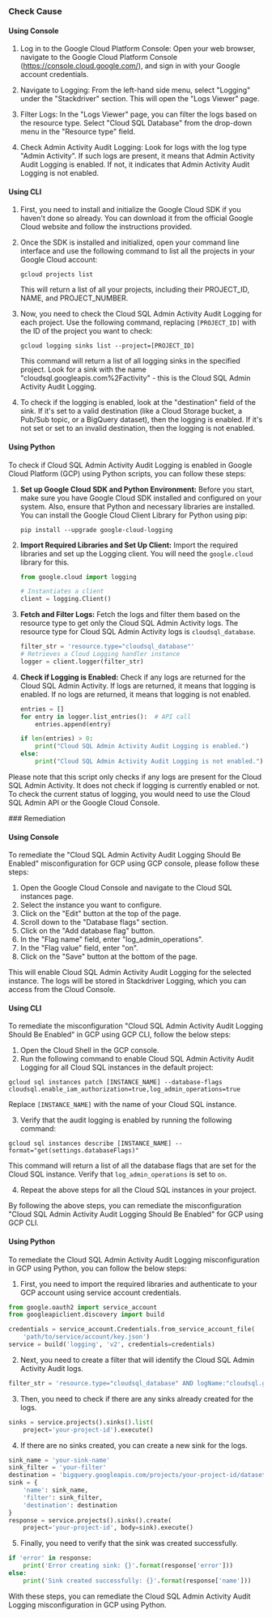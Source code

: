 

<Tabs><Tab title='Cause'>
### Check Cause

#### Using Console

1. Log in to the Google Cloud Platform Console: Open your web browser, navigate to the Google Cloud Platform Console (https://console.cloud.google.com/), and sign in with your Google account credentials.

2. Navigate to Logging: From the left-hand side menu, select "Logging" under the "Stackdriver" section. This will open the "Logs Viewer" page.

3. Filter Logs: In the "Logs Viewer" page, you can filter the logs based on the resource type. Select "Cloud SQL Database" from the drop-down menu in the "Resource type" field. 

4. Check Admin Activity Audit Logging: Look for logs with the log type "Admin Activity". If such logs are present, it means that Admin Activity Audit Logging is enabled. If not, it indicates that Admin Activity Audit Logging is not enabled.

#### Using CLI

1. First, you need to install and initialize the Google Cloud SDK if you haven't done so already. You can download it from the official Google Cloud website and follow the instructions provided.

2. Once the SDK is installed and initialized, open your command line interface and use the following command to list all the projects in your Google Cloud account:

   ```
   gcloud projects list
   ```

   This will return a list of all your projects, including their PROJECT_ID, NAME, and PROJECT_NUMBER.

3. Now, you need to check the Cloud SQL Admin Activity Audit Logging for each project. Use the following command, replacing `[PROJECT_ID]` with the ID of the project you want to check:

   ```
   gcloud logging sinks list --project=[PROJECT_ID]
   ```

   This command will return a list of all logging sinks in the specified project. Look for a sink with the name "cloudsql.googleapis.com%2Factivity" - this is the Cloud SQL Admin Activity Audit Logging.

4. To check if the logging is enabled, look at the "destination" field of the sink. If it's set to a valid destination (like a Cloud Storage bucket, a Pub/Sub topic, or a BigQuery dataset), then the logging is enabled. If it's not set or set to an invalid destination, then the logging is not enabled.

#### Using Python

To check if Cloud SQL Admin Activity Audit Logging is enabled in Google Cloud Platform (GCP) using Python scripts, you can follow these steps:

1. **Set up Google Cloud SDK and Python Environment:**
   Before you start, make sure you have Google Cloud SDK installed and configured on your system. Also, ensure that Python and necessary libraries are installed. You can install the Google Cloud Client Library for Python using pip:
   ```
   pip install --upgrade google-cloud-logging
   ```

2. **Import Required Libraries and Set Up Client:**
   Import the required libraries and set up the Logging client. You will need the `google.cloud` library for this.
   ```python
   from google.cloud import logging

   # Instantiates a client
   client = logging.Client()
   ```

3. **Fetch and Filter Logs:**
   Fetch the logs and filter them based on the resource type to get only the Cloud SQL Admin Activity logs. The resource type for Cloud SQL Admin Activity logs is `cloudsql_database`.
   ```python
   filter_str = 'resource.type="cloudsql_database"'
   # Retrieves a Cloud Logging handler instance
   logger = client.logger(filter_str)
   ```

4. **Check if Logging is Enabled:**
   Check if any logs are returned for the Cloud SQL Admin Activity. If logs are returned, it means that logging is enabled. If no logs are returned, it means that logging is not enabled.
   ```python
   entries = []
   for entry in logger.list_entries():  # API call
       entries.append(entry)

   if len(entries) > 0:
       print("Cloud SQL Admin Activity Audit Logging is enabled.")
   else:
       print("Cloud SQL Admin Activity Audit Logging is not enabled.")
   ```

Please note that this script only checks if any logs are present for the Cloud SQL Admin Activity. It does not check if logging is currently enabled or not. To check the current status of logging, you would need to use the Cloud SQL Admin API or the Google Cloud Console.

</Tab>

<Tab title='Remediation'>
### Remediation

#### Using Console

To remediate the "Cloud SQL Admin Activity Audit Logging Should Be Enabled" misconfiguration for GCP using GCP console, please follow these steps:

1. Open the Google Cloud Console and navigate to the Cloud SQL instances page.
2. Select the instance you want to configure.
3. Click on the "Edit" button at the top of the page.
4. Scroll down to the "Database flags" section.
5. Click on the "Add database flag" button.
6. In the "Flag name" field, enter "log_admin_operations".
7. In the "Flag value" field, enter "on".
8. Click on the "Save" button at the bottom of the page.

This will enable Cloud SQL Admin Activity Audit Logging for the selected instance. The logs will be stored in Stackdriver Logging, which you can access from the Cloud Console.

#### Using CLI

To remediate the misconfiguration "Cloud SQL Admin Activity Audit Logging Should Be Enabled" in GCP using GCP CLI, follow the below steps:

1. Open the Cloud Shell in the GCP console.
2. Run the following command to enable Cloud SQL Admin Activity Audit Logging for all Cloud SQL instances in the default project:

```
gcloud sql instances patch [INSTANCE_NAME] --database-flags cloudsql.enable_iam_authorization=true,log_admin_operations=true
```

Replace `[INSTANCE_NAME]` with the name of your Cloud SQL instance.

3. Verify that the audit logging is enabled by running the following command:

```
gcloud sql instances describe [INSTANCE_NAME] --format="get(settings.databaseFlags)"
```

This command will return a list of all the database flags that are set for the Cloud SQL instance. Verify that `log_admin_operations` is set to `on`.

4. Repeat the above steps for all the Cloud SQL instances in your project.

By following the above steps, you can remediate the misconfiguration "Cloud SQL Admin Activity Audit Logging Should Be Enabled" for GCP using GCP CLI.

#### Using Python

To remediate the Cloud SQL Admin Activity Audit Logging misconfiguration in GCP using Python, you can follow the below steps:

1. First, you need to import the required libraries and authenticate to your GCP account using service account credentials.

```python
from google.oauth2 import service_account
from googleapiclient.discovery import build

credentials = service_account.Credentials.from_service_account_file(
    'path/to/service/account/key.json')
service = build('logging', 'v2', credentials=credentials)
```

2. Next, you need to create a filter that will identify the Cloud SQL Admin Activity Audit logs.

```python
filter_str = 'resource.type="cloudsql_database" AND logName:"cloudsql.googleapis.com/activity" AND protoPayload.methodName:"cloudsql.*"'
```

3. Then, you need to check if there are any sinks already created for the logs.

```python
sinks = service.projects().sinks().list(
    project='your-project-id').execute()
```

4. If there are no sinks created, you can create a new sink for the logs.

```python
sink_name = 'your-sink-name'
sink_filter = 'your-filter'
destination = 'bigquery.googleapis.com/projects/your-project-id/datasets/your-dataset-id'
sink = {
    'name': sink_name,
    'filter': sink_filter,
    'destination': destination
}
response = service.projects().sinks().create(
    project='your-project-id', body=sink).execute()
```

5. Finally, you need to verify that the sink was created successfully.

```python
if 'error' in response:
    print('Error creating sink: {}'.format(response['error']))
else:
    print('Sink created successfully: {}'.format(response['name']))
```

With these steps, you can remediate the Cloud SQL Admin Activity Audit Logging misconfiguration in GCP using Python.


</Tab>
</Tabs>